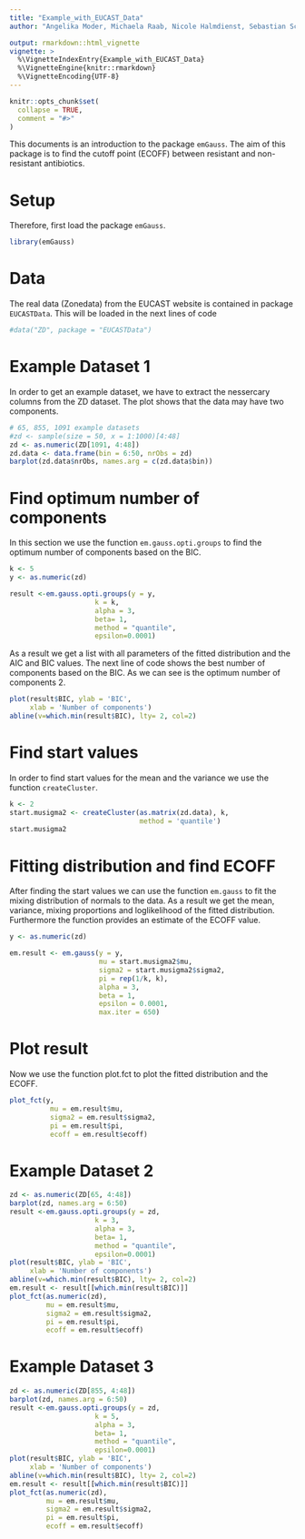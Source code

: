 ```yaml
---
title: "Example_with_EUCAST_Data"
author: "Angelika Moder, Michaela Raab, Nicole Halmdienst, Sebastian Schrey, Wolfgang Rannetbauer"

output: rmarkdown::html_vignette
vignette: >
  %\VignetteIndexEntry{Example_with_EUCAST_Data}
  %\VignetteEngine{knitr::rmarkdown}
  %\VignetteEncoding{UTF-8}
---
```


```r
knitr::opts_chunk$set(
  collapse = TRUE,
  comment = "#>"
)
```

This documents is an introduction to the package `emGauss`. The aim of this package is to find the cutoff point (ECOFF) between resistant and non-resistant antibiotics.

# Setup

Therefore, first load the package `emGauss`.
```r
library(emGauss)
```

# Data
The real data (Zonedata) from the EUCAST website is contained in package `EUCASTData`. This will be loaded in the next lines of code

```r
#data("ZD", package = "EUCASTData")
```

# Example Dataset 1
In order to get an example dataset, we have to extract the nessercary columns from the ZD dataset. The plot shows that the data may have two components.

```r
# 65, 855, 1091 example datasets 
#zd <- sample(size = 50, x = 1:1000)[4:48]
zd <- as.numeric(ZD[1091, 4:48])
zd.data <- data.frame(bin = 6:50, nrObs = zd)
barplot(zd.data$nrObs, names.arg = c(zd.data$bin))

```


# Find optimum number of components
In this section we use the function `em.gauss.opti.groups` to find the optimum number of components based on the BIC. 
```r
k <- 5
y <- as.numeric(zd)

result <-em.gauss.opti.groups(y = y,
                     k = k,
                     alpha = 3,
                     beta= 1,
                     method = "quantile",
                     epsilon=0.0001)
```
As a result we get a list with all parameters of the fitted distribution and the AIC and BIC values.
The next line of code shows the best number of components based on the BIC. As we can see is the optimum number of components 2.
```r
plot(result$BIC, ylab = 'BIC',
     xlab = 'Number of components')
abline(v=which.min(result$BIC), lty= 2, col=2)

```


# Find start values

In order to find start values for the mean and the variance we use the function `createCluster`.


```r
k <- 2
start.musigma2 <- createCluster(as.matrix(zd.data), k, 
                                method = 'quantile')
start.musigma2

```


# Fitting distribution and find ECOFF
After finding the start values we can use the function `em.gauss` to fit the mixing distribution of normals to the data. As a result we get the mean, variance, mixing proportions and loglikelihood of the fitted distribution. Furthermore the function provides an estimate of the ECOFF value.
```r
y <- as.numeric(zd)

em.result <- em.gauss(y = y,
                      mu = start.musigma2$mu,
                      sigma2 = start.musigma2$sigma2,
                      pi = rep(1/k, k),
                      alpha = 3,
                      beta = 1,
                      epsilon = 0.0001,
                      max.iter = 650)
```

# Plot result
Now we use the function plot.fct to plot the fitted distribution and the ECOFF.

```r
plot_fct(y, 
          mu = em.result$mu, 
          sigma2 = em.result$sigma2, 
          pi = em.result$pi, 
          ecoff = em.result$ecoff)
```

# Example Dataset 2

```r
zd <- as.numeric(ZD[65, 4:48])
barplot(zd, names.arg = 6:50)
result <-em.gauss.opti.groups(y = zd,
                     k = 3,
                     alpha = 3,
                     beta= 1,
                     method = "quantile",
                     epsilon=0.0001)
plot(result$BIC, ylab = 'BIC',
     xlab = 'Number of components')
abline(v=which.min(result$BIC), lty= 2, col=2)
em.result <- result[[which.min(result$BIC)]]		      
plot_fct(as.numeric(zd), 
         mu = em.result$mu, 
         sigma2 = em.result$sigma2, 
         pi = em.result$pi, 
         ecoff = em.result$ecoff)
```

# Example Dataset 3

```r
zd <- as.numeric(ZD[855, 4:48])
barplot(zd, names.arg = 6:50)
result <-em.gauss.opti.groups(y = zd,
                     k = 5,
                     alpha = 3,
                     beta= 1,
                     method = "quantile",
                     epsilon=0.0001)
plot(result$BIC, ylab = 'BIC',
     xlab = 'Number of components')
abline(v=which.min(result$BIC), lty= 2, col=2)
em.result <- result[[which.min(result$BIC)]]		      
plot_fct(as.numeric(zd), 
         mu = em.result$mu, 
         sigma2 = em.result$sigma2, 
         pi = em.result$pi, 
         ecoff = em.result$ecoff)
```
